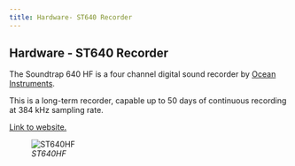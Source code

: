 ```yaml
---
title: Hardware- ST640 Recorder
---
```


## Hardware - ST640 Recorder

The Soundtrap 640 HF is a four channel digital sound recorder by [Ocean Instruments](https://www.oceaninstruments.co.nz/).

This is a long-term recorder, capable up to 50 days of continuous recording at 384 kHz sampling rate.

[Link to website.](https://www.oceaninstruments.co.nz/product/soundtrap-st640-hf-four-channel-long-term-recorder/)

![*ST640HF*](images/Screenshot%202022-10-27%20124743.png)
